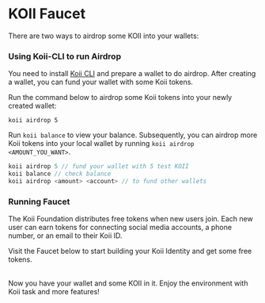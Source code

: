 
# KOII Faucet

There are two ways to airdrop some KOII into your wallets:

### Using Koii-CLI to run Airdrop

You need to install [Koii CLI](using-the-cli) and prepare a wallet to do airdrop. After creating a wallet, you can fund your wallet with some Koii tokens.

Run the command below to airdrop some Koii tokens into your newly created wallet:

```
koii airdrop 5
```

Run `koii balance` to view your balance. Subsequently, you can airdrop more Koii tokens into your local wallet by running `koii airdrop <AMOUNT_YOU_WANT>`.

```js title="commands you can use"
koii airdrop 5 // fund your wallet with 5 test KOII
koii balance // check balance
koii airdrop <amount> <account> // to fund other wallets 
```

### Running Faucet

The Koii Foundation distributes free tokens when new users join. Each new user can earn tokens for connecting social media accounts, a phone number, or an email to their Koii ID.

Visit the Faucet below to start building your Koii Identity and get some free tokens.

<ContentLink title="Faucet | Koii Network" link="https://faucet.koii.live/" imageLink="https://faucet.koii.live/favicon.ico" />

<br />
Now you have your wallet and some KOII in it. Enjoy the environment with Koii task and more features!

